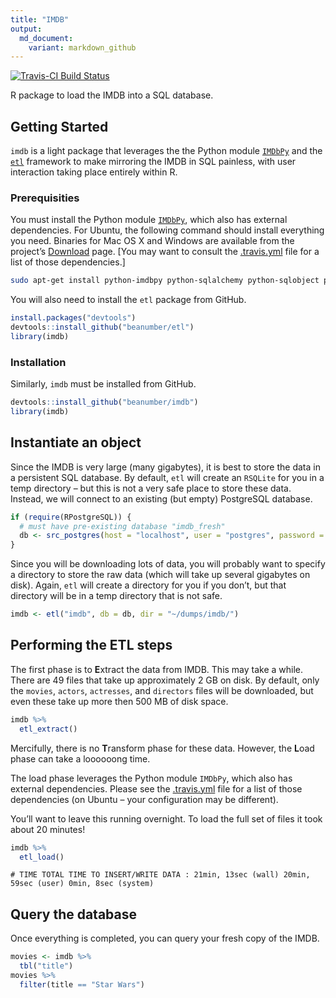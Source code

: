 ```yaml
---
title: "IMDB"
output:
  md_document:
    variant: markdown_github
---
```


[![Travis-CI Build Status](https://travis-ci.org/beanumber/imdb.svg?branch=master)](https://travis-ci.org/beanumber/imdb)

R package to load the IMDB into a SQL database. 

## Getting Started

`imdb` is a light package that leverages the the Python module [`IMDbPy`](https://github.com/alberanid/imdbpy) and the [`etl`](http://www.github.com/beanumber/etl) framework to make mirroring the IMDB in SQL painless, with user interaction taking place entirely within R. 

### Prerequisities

You must install the Python module [`IMDbPy`](http://imdbpy.sourceforge.net/), which also has external dependencies. For Ubuntu, the following command should install everything you need. Binaries for Mac OS X and Windows are available from the project's [Download](http://imdbpy.sourceforge.net/downloads.html) page. [You may want to consult the [.travis.yml](https://github.com/beanumber/imdb/blob/master/.travis.yml) file for a list of those dependencies.]

```bash
sudo apt-get install python-imdbpy python-sqlalchemy python-sqlobject python-psycopg2 python-mysqldb
```

You will also need to install the `etl` package from GitHub. 

```r
install.packages("devtools")
devtools::install_github("beanumber/etl")
library(imdb)
```

### Installation

Similarly, `imdb` must be installed from GitHub.

```r
devtools::install_github("beanumber/imdb")
library(imdb)
```

## Instantiate an object

Since the IMDB is very large (many gigabytes), it is best to store the data in a persistent SQL database. By default, `etl` will create an `RSQLite` for you in a temp directory -- but this is not a very safe place to store these data. Instead, we will connect to an existing (but empty) PostgreSQL database. 

```r
if (require(RPostgreSQL)) {
  # must have pre-existing database "imdb_fresh"
  db <- src_postgres(host = "localhost", user = "postgres", password = "postgres", dbname = "imdb_fresh")
}
```

Since you will be downloading lots of data, you will probably want to specify a directory to store the raw data (which will take up several gigabytes on disk). Again, `etl` will create a directory for you if you don't, but that directory will be in a temp directory that is not safe. 

```r
imdb <- etl("imdb", db = db, dir = "~/dumps/imdb/")
```

## Performing the ETL steps

The first phase is to **E**xtract the data from IMDB. This may take a while. There are 49 files that take up approximately 2 GB on disk. By default, only the `movies`, `actors`, `actresses`, and `directors` files will be downloaded, but even these take up more then 500 MB of disk space. 

```r
imdb %>%
  etl_extract()
```

Mercifully, there is no **T**ransform phase for these data. However, the **L**oad phase can take a loooooong time. 

The load phase leverages the Python module `IMDbPy`, which also has external dependencies. Please see the [.travis.yml](https://github.com/beanumber/imdb/blob/master/.travis.yml) file for a list of those dependencies (on Ubuntu -- your configuration may be different). 

You'll want to leave this running overnight. To load the full set of files it took about 20 minutes!

```r
imdb %>%
  etl_load()
```

```
# TIME TOTAL TIME TO INSERT/WRITE DATA : 21min, 13sec (wall) 20min, 59sec (user) 0min, 8sec (system)
```

## Query the database

Once everything is completed, you can query your fresh copy of the IMDB.

```r
movies <- imdb %>%
  tbl("title")
movies %>%
  filter(title == "Star Wars")
```

